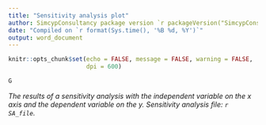 ```yaml
---
title: "Sensitivity analysis plot"
author: SimcypConsultancy package version `r packageVersion("SimcypConsultancy")`
date: "Compiled on `r format(Sys.time(), '%B %d, %Y')`"
output: word_document
---
```


```r

knitr::opts_chunk$set(echo = FALSE, message = FALSE, warning = FALSE, 
                      dpi = 600)

```

```r

G 

```

*The results of a sensitivity analysis with the independent variable on the x axis and the dependent variable on the y. Sensitivity analysis file: `r SA_file`.*



